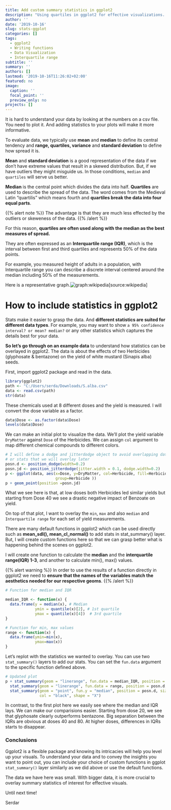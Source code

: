 ```yaml
---
title: Add custom summary statistics in ggplot2
description: "Using quartiles in ggplot2 for effective visualizations. Writing functions in R. Using Position_jitterdodge."
author: ''
date: '2019-10-16'
slug: stats-ggplot
categories: []
tags:
  - ggplot2
  - Writing functions
  - Data Visualization
  - Interquartile range
subtitle: ''
summary: ''
authors: []
lastmod: '2019-10-16T11:26:02+02:00'
featured: no
image:
  caption: ''
  focal_point: ''
  preview_only: no
projects: []
---
```


It is hard to understand your data by looking at the numbers on a csv file. You need to plot it. And adding statistics to your plots will make it more informative.  

To evaluate data, we typically use **mean** and **median** to define its central tendency and **range, quartiles, variance** and **standard deviation** to define how spread it is. 

**Mean** and **standard deviation** is a good representation of the data if we don't have extreme values that result in a skewed distribution. But, if we have outliers they might misguide us. In those conditions,  `median` and `quartiles` will serve us better. 

**Median** is the central point which divides the data into half. **Quartiles** are used to describe the spread of the data. The word comes from the Medieval Latin "quartilis" which means fourth and **quartiles break the data into four equal parts**. 

{{%  alert note %}}
The advantage is that they are much less effected by the outliers or skeweness of the data.
{{%  /alert %}}

For this reason, **quartiles are often used along with the median as the best measures of spread.**

They are often expressed as an **Interquartile range (IQR)**, which is the interval between first and third quartiles and represents 50% of the data points.

For example, you measured height of adults in a population, with Interquartile range you can describe a discrete interval centered around the median including 50% of the measurements.

Here is a representative graph.![graph:wikipedia](/img/quartiles.png)[source:wikipedia]


# How to include statistics in ggplot2

Stats make it easier to grasp the data. And **different statistics are suited for different data types**. For example, you may want to show `a 95% confidence interval? or mean? median?` or any other statistics which captures the details best for your data.

**So let's go through on an example data** to understand how statistics can be overlayed in ggplot2. The data is about the effects of two Herbicides (glyphosate & bentazone) on the yield of white mustard (Sinapis alba) seeds.

First, import ggplot2 package and read in the data. 

```r
library(ggplot2)
path <- "C:/Users/serda/Downloads/S.alba.csv"
data <- read.csv(path)
str(data)
```


These chemicals used at 8 different doses and the yield is measured. I will convert the dose variable as a factor. 

```r
data$Dose <- as.factor(data$Dose)
levels(data$Dose)
```

We can make an initial plot to visualize the data. We'll plot the yield variable `DryMatter` against `Dose` of the Herbicides. We can assign `col` argument to map different chemical compounds to different colors.

```r
# I will define a dodge and jitterdodge object to avoid overlapping data points 
# or stats that we will overlay later
posn.d <- position_dodge(width=0.2)
posn.jd <- position_jitterdodge(jitter.width = 0.1, dodge.width=0.2)
p <- ggplot(data, aes(x=Dose, y=DryMatter, col=Herbicide, fill=Herbicide, 
                      group=Herbicide ))
p + geom_point(position =posn.jd)
```

What we see here is that, at low doses both Herbicides led similar yields but starting from Dose 40 we see a drastic negative impact of Benzoate on yield. 

On top of that plot, I want to overlay the `min`, `max` and also `median` and `Interquartile range` for each set of yield measurements.

There are many default functions in ggplot2 which can be used directly such as **mean_sdl(), mean_cl_normal()** to add stats in stat_summary() layer. But, I will create custom functions here so that we can grasp better what is happening behind the scenes on ggplot2. 

I will create one function to calculate the **median** and the **interquartile range(IQR) 1-3**, and another to calculate min(), max() values. 

{{%  alert warning %}}
In order to use the results of a function directly in ggplot2 we need to **ensure that the names of the variables match the aesthetics needed for our respective geoms**.
{{%  /alert %}}

```r
# Function for median and IQR

median_IQR <- function(x) {
  data.frame(y = median(x), # Median
             ymin = quantile(x)[2], # 1st quartile
             ymax = quantile(x)[4])  # 3rd quartile
}

# Function for min, max values
range <- function(x) {
  data.frame(ymin=min(x),
             ymax=max(x))
}

```


Let's replot with the statistics we wanted to overlay. You can use two `stat_summary()` layers to add our stats. You can set the `fun.data` argument to the specific function defined above.

```r
# Updated plot
p + stat_summary(geom = "linerange", fun.data = median_IQR, position = posn.d, size=3) + 
  stat_summary(geom = "linerange", fun.data = range, position = posn.d, size=3, alpha=0.5)+ 
  stat_summary(geom = "point", fun.y = "median", position = posn.d, size = 3, 
               col = "black", shape = "X")
```

In contrast, to the first plot here we easily see where the median and IQR lays. We can make our comparisions easier. Starting from dose 20, we see that glyphosate clearly outperforms bentazone. Big separation between the IQRs are obvious at doses 40 and 80. At higher doses, differences in IQRs starts to disappear.

### Conclusions 

Ggplot2 is a flexible package and knowing its intricacies will help you level up your visuals. To understand your data and to convey the insights you want to point out, you can include your choice of custom functions in ggplot `stat_summary()` layer similarly as we did above or use the default functions. 

The data we have here was small. With bigger data, it is more crucial to overlay summary statistics of interest for effective visuals.


Until next time!

Serdar

